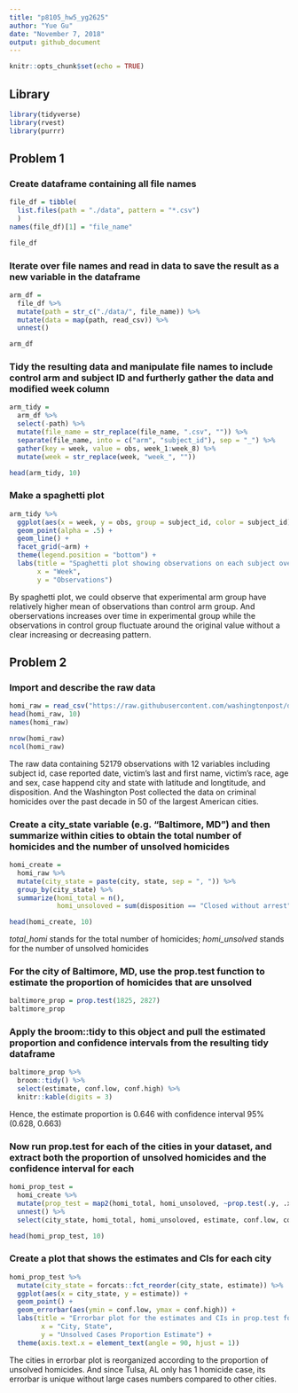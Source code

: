 ```yaml
---
title: "p8105_hw5_yg2625"
author: "Yue Gu"
date: "November 7, 2018"
output: github_document
---
```


```r
knitr::opts_chunk$set(echo = TRUE)
```

## Library
```r
library(tidyverse)
library(rvest)
library(purrr)
```

## Problem 1
### Create dataframe containing all file names
```r
file_df = tibble(
  list.files(path = "./data", pattern = "*.csv")
  )
names(file_df)[1] = "file_name"

file_df
```

### Iterate over file names and read in data to save the result as a new variable in the dataframe
```r
arm_df = 
  file_df %>% 
  mutate(path = str_c("./data/", file_name)) %>% 
  mutate(data = map(path, read_csv)) %>% 
  unnest()

arm_df

```

### Tidy the resulting data and manipulate file names to include control arm and subject ID and furtherly gather the data and modified week column
```r
arm_tidy =
  arm_df %>% 
  select(-path) %>% 
  mutate(file_name = str_replace(file_name, ".csv", "")) %>% 
  separate(file_name, into = c("arm", "subject_id"), sep = "_") %>% 
  gather(key = week, value = obs, week_1:week_8) %>% 
  mutate(week = str_replace(week, "week_", ""))

head(arm_tidy, 10)  
```

### Make a spaghetti plot
```r
arm_tidy %>%
  ggplot(aes(x = week, y = obs, group = subject_id, color = subject_id)) +
  geom_point(alpha = .5) +
  geom_line() +
  facet_grid(~arm) +
  theme(legend.position = "bottom") +
  labs(title = "Spaghetti plot showing observations on each subject over time",
       x = "Week",
       y = "Observations")
```

By spaghetti plot, we could observe that experimental arm group have relatively higher mean of observations than control arm group. And oberservations increases over time in experimental group while the observations in control group fluctuate around the original value without a clear increasing or decreasing pattern.


## Problem 2

### Import and describe the raw data
```r
homi_raw = read_csv("https://raw.githubusercontent.com/washingtonpost/data-homicides/master/homicide-data.csv")
head(homi_raw, 10)
names(homi_raw)

nrow(homi_raw)
ncol(homi_raw)
```

The raw data containing 52179 observations with 12 variables including subject id, case reported date, victim's last and first name, victim's race, age and sex, case happend city and state with latitude and longtitude, and disposition. And the Washington Post collected the data on criminal homicides over the past decade in 50 of the largest American cities.



###  Create a city_state variable (e.g. “Baltimore, MD”) and then summarize within cities to obtain the total number of homicides and the number of unsolved homicides
```r
homi_create =
  homi_raw %>% 
  mutate(city_state = paste(city, state, sep = ", ")) %>% 
  group_by(city_state) %>% 
  summarize(homi_total = n(),
            homi_unsoloved = sum(disposition == "Closed without arrest" | disposition == "Open/No arrest"))

head(homi_create, 10)
```
*total_homi* stands for the total number of homicides; *homi_unsolved* stands for the number of unsolved homicides

### For the city of Baltimore, MD, use the prop.test function to estimate the proportion of homicides that are unsolved
```r
baltimore_prop = prop.test(1825, 2827)
baltimore_prop

```

### Apply the  broom::tidy to this object and pull the estimated proportion and confidence intervals from the resulting tidy dataframe
```r
baltimore_prop %>% 
  broom::tidy() %>% 
  select(estimate, conf.low, conf.high) %>% 
  knitr::kable(digits = 3)
```

Hence, the estimate proportion is 0.646 with confidence interval 95% (0.628, 0.663)

### Now run prop.test for each of the cities in your dataset, and extract both the proportion of unsolved homicides and the confidence interval for each
```r
homi_prop_test =
  homi_create %>% 
  mutate(prop_test = map2(homi_total, homi_unsoloved, ~prop.test(.y, .x) %>% broom::tidy())) %>% 
  unnest() %>% 
  select(city_state, homi_total, homi_unsoloved, estimate, conf.low, conf.high)

head(homi_prop_test, 10)
```

### Create a plot that shows the estimates and CIs for each city 
```r
homi_prop_test %>% 
  mutate(city_state = forcats::fct_reorder(city_state, estimate)) %>% 
  ggplot(aes(x = city_state, y = estimate)) +
  geom_point() +
  geom_errorbar(aes(ymin = conf.low, ymax = conf.high)) +
  labs(title = "Errorbar plot for the estimates and CIs in prop.test for each city",
        x = "City, State",
        y = "Unsolved Cases Proportion Estimate") +
  theme(axis.text.x = element_text(angle = 90, hjust = 1))
```

The cities in errorbar plot is reorganized according to the proportion of unsolved homicides. And since Tulsa, AL only has 1 homicide case, its errorbar is unique without large cases numbers compared to other cities. 






